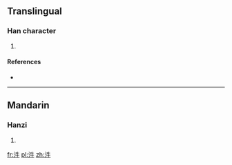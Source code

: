 ==Translingual==

===Han character===
{{Han char|rn=85|rad=水|as=04|sn=7|four=|canj=EHQ,XEHQ}}

# {{defn|Han|sort=水04}}

====References====
* {{Han ref|kx=0609.050|dkj=17176|dj=1002.020|hdz=31566.020|uh=6C7C|ud=27772}}

----

==Mandarin==

===Hanzi===
{{cmn-hanzi|pin=[[niú]] ([[niu2]]), [[yóu]] ([[you2]])|wg=<sup>2</sup>}}

# {{defn|lang=cmn|sort=水04}}

[[fr:汼]]
[[pl:汼]]
[[zh:汼]]